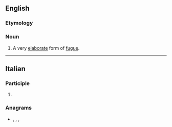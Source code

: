 ==English==

===Etymology===
{{bor|en|it|ricercata}}

===Noun===
{{en-noun}}

# {{lb|en|music}} A very [[elaborate]] form of [[fugue]].

----

==Italian==

===Participle===
{{head|it|past participle form}}

# {{feminine singular of|ricercato|lang=it}}

===Anagrams===
* {{l|it|carcerati}}, {{l|it|craterica}}, {{l|it|traccerai}}, {{l|it|tracciare}}